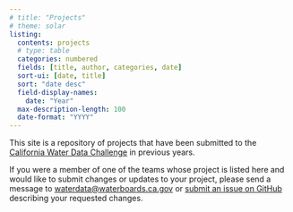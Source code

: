 ```yaml
---
# title: "Projects"
# theme: solar
listing:
  contents: projects
  # type: table
  categories: numbered
  fields: [title, author, categories, date]
  sort-ui: [date, title]
  sort: "date desc"
  field-display-names:
    date: "Year"
  max-description-length: 100
  date-format: "YYYY"
---
```


This site is a repository of projects that have been submitted to the [California Water Data Challenge](https://waterchallenge.data.ca.gov/) in previous years.

If you were a member of one of the teams whose project is listed here and would like to submit changes or updates to your project, please send a message to [waterdata\@waterboards.ca.gov](mailto:%20waterdata@waterboards.ca.gov) or [submit an issue on GitHub](https://github.com/CAWaterBoardDataCenter/water-data-challenge-project-repository/issues) describing your requested changes.
